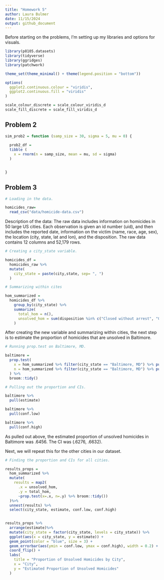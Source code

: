 ```yaml
---
title: "Homework 5"
author: Laura Bulmer
date: 11/15/2024
output: github_document
---
```


Before starting on the problems, I'm setting up my libraries and options for visuals. 

```r
library(p8105.datasets)
library(tidyverse)
library(ggridges)
library(patchwork)

theme_set(theme_minimal() + theme(legend.position = "bottom"))

options(
  ggplot2.continuous.colour = "viridis",
  ggplot2.continuous.fill = "viridis"
)

scale_colour_discrete = scale_colour_viridis_d
scale_fill_discrete = scale_fill_viridis_d
```

## Problem 2

```r

sim_prob2 = function (samp_size = 30, sigma = 5, mu = 0) {
  
  prob2_df = 
  tibble (
    x = rnorm(n = samp_size, mean = mu, sd = sigma)
  )
  

}

```


## Problem 3

```r
# Loading in the data. 

homicides_raw= 
  read_csv("data/homicide-data.csv")
```

Description of the data: The raw data includes information on homicides in 50 large
US cities. Each observation is given an id number (uid), and then includes the reported date, information on the victim (name, race, age, sex), the location (city, state, lat and lon), and the disposition. The raw data contains 12 columns and 52,179 rows.

```r
# Creating a city_state variable.

homicides_df = 
  homicides_raw %>%
  mutate(
    city_state = paste(city,state, sep= ", ")
  )

# Summarizing within cites

hom_summarized = 
  homicides_df %>%
    group_by(city_state) %>%
    summarize(
      total_hom = n(),
      unsolved_hom = sum(disposition %in% c("Closed without arrest", "Open/No arrest"))
    )
```

After creating the new variable and summarizing within cities, the next step is to 
estimate the proportion of homicides that are unsolved in Baltimore.

```r
# Running prop.test on Baltimore, MD.

baltimore =
  prop.test(
    x = hom_summarized %>% filter(city_state == "Baltimore, MD") %>% pull(unsolved_hom),
    n = hom_summarized %>% filter(city_state == "Baltimore, MD") %>% pull(total_hom),
  ) %>%
  broom::tidy()

# Pulling out the proportion and CIs.

baltimore %>%
  pull(estimate)

baltimore %>% 
  pull(conf.low)

baltimore %>% 
  pull(conf.high)
```

As pulled out above, the estimated proportion of unsolved homicides in Baltimore was 
.6456. The CI was (.6276, .6632).

Next, we will repeat this for the other cities in our dataset. 

```r
# Finding the proportion and CIs for all cities.

results_props = 
  hom_summarized %>%
  mutate(
    results = map2(
      .x = unsolved_hom, 
      .y = total_hom, 
      ~prop.test(x=.x, n=.y) %>% broom::tidy())
  )%>%
  unnest(results) %>%
  select(city_state, estimate, conf.low, conf.high)
  
```


```r
results_props %>%
  arrange(estimate)%>%
  mutate(city_state = factor(city_state, levels = city_state)) %>%
  ggplot(aes(x = city_state, y = estimate)) +
  geom_point(color = "blue", size = 3) +
  geom_errorbar(aes(ymin = conf.low, ymax = conf.high), width = 0.2) +
  coord_flip() + 
  labs(
    title = "Proportion of Unsolved Homicides by City",
    x = "City",
    y = "Estimated Proportion of Unsolved Homicides"
  )
```



